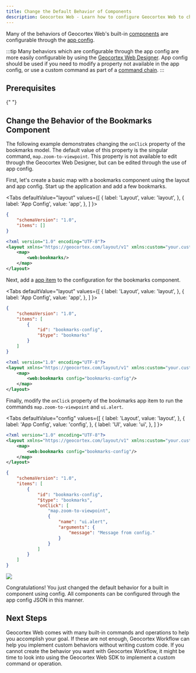 ```yaml
---
title: Change the Default Behavior of Components
description: Geocortex Web - Learn how to configure Geocortex Web to change default application behavior
---
```



Many of the behaviors of Geocortex Web's built-in [components](sdk-components-overview.mdx) are configurable through the [app config](configuration-app-config-getting-started.mdx).

:::tip
Many behaviors which are configurable through the app config are more easily configurable by using the [Geocortex Web Designer](https://apps.geocortex.com/webviewer/designer/). App config should be used if you need to modify a property not available in the app config, or use a custom command as part of a [command chain](configuration-commands-operations.mdx#configuring-commands-and-operations).
:::

## Prerequisites

<PrereqsLayoutConfigSnippet />{" "}

## Change the Behavior of the Bookmarks Component

The following example demonstrates changing the `onClick` property of the bookmarks model. The default value of this property is the singular command, `map.zoom-to-viewpoint`. This property is not available to edit through the Geocortex Web Designer, but can be edited through the use of app config.

First, let's create a basic map with a bookmarks component using the layout and app config. Start up the application and add a few bookmarks.

<Tabs
  defaultValue="layout"
  values={[
    { label: 'Layout', value: 'layout', },
    { label: 'App Config', value: 'app', },
  ]
}>
<TabItem value="app">

```json title="app/app.json"
{
    "schemaVersion": "1.0",
    "items": []
}
```

</TabItem>
<TabItem value="layout">

```xml title="app/layout.xml"
<?xml version="1.0" encoding="UTF-8"?>
<layout xmlns="https://geocortex.com/layout/v1" xmlns:custom="your.custom.namespace" xmlns:web="https://geocortex.com/layout/web/v1">
    <map>
        <web:bookmarks/>
    </map>
</layout>
```

</TabItem>
</Tabs>

Next, add a [app item](configuration-app-config-getting-started.mdx#anatomy-of-an-app-config) to the configuration for the bookmarks component.

<Tabs
  defaultValue="layout"
  values={[
    { label: 'Layout', value: 'layout', },
    { label: 'App Config', value: 'app', },
  ]
}>
<TabItem value="app">

```json title="app/app.json"
{
    "schemaVersion": "1.0",
    "items": [
        {
            "id": "bookmarks-config",
            "$type": "bookmarks"
        }
    ]
}
```

</TabItem>
<TabItem value="layout">

```xml title="app/layout.xml"
<?xml version="1.0" encoding="UTF-8"?>
<layout xmlns="https://geocortex.com/layout/v1" xmlns:custom="your.custom.namespace" xmlns:web="https://geocortex.com/layout/web/v1">
    <map>
        <web:bookmarks config="bookmarks-config"/>
    </map>
</layout>
```

</TabItem>
</Tabs>

Finally, modify the `onClick` property of the bookmarks app item to run the commands `map.zoom-to-viewpoint` and `ui.alert`.

<Tabs
  defaultValue="config"
  values={[
    { label: 'Layout', value: 'layout', },
    { label: 'App Config', value: 'config', },
    { label: 'UI', value: 'ui', },
  ]
}>
<TabItem value="layout">

```xml title="app/layout.xml"
<?xml version="1.0" encoding="UTF-8"?>
<layout xmlns="https://geocortex.com/layout/v1" xmlns:custom="your.custom.namespace" xmlns:web="https://geocortex.com/layout/web/v1">
    <map>
        <web:bookmarks config="bookmarks-config"/>
    </map>
</layout>
```

</TabItem>
<TabItem value="config">

```json title="app/app.json"
{
    "schemaVersion": "1.0",
    "items": [
        {
            "id": "bookmarks-config",
            "$type": "bookmarks",
            "onClick": [
                "map.zoom-to-viewpoint",
                {
                    "name": "ui.alert",
                    "arguments": {
                        "message": "Message from config."
                    }
                }
            ]
        }
    ]
}
```

</TabItem>
<TabItem value="ui">
<img src={useBaseUrl("img/web-customize-bookmarks-component.png")}/>
</TabItem>
</Tabs>

Congratulations! You just changed the default behavior for a built in component using config. All components can be configured through the app config JSON in this manner.

## Next Steps

Geocortex Web comes with many built-in commands and operations to help you accomplish your goal. If these are not enough, Geocortex Workflow can help you implement custom behaviors without writing custom code. If you cannot create the behavior you want with Geocortex Workflow, it might be time to look into using the Geocortex Web SDK to implement a custom command or operation.

<UseCaseContainer>
    <UseCaseCard
        title="Commands, Operations, and Events API"
        description="Check out the available commands and operations"
        link={useBaseUrl("docs/web/api-commands-operations-events")}
    />
    <UseCaseCard
        title="Run a Workflow using a Command and App Config"
        description="Configure a workflow to run on map initialization using app config"
        link={useBaseUrl("docs/web/tutorial-run-workflow-app-config")}
    />
    <UseCaseCard
        title="Change Geocortex Web's Default Map Click Behavior"
        description="Learn how to use Geocortex Workflow to override Geocortex Web's default map click behavior"
        link={useBaseUrl(
            "docs/web/tutorial-change-default-map-click-behavior"
        )}
    />
    <UseCaseCard
        title="Implement Custom Command/Operation"
        description="Implement a custom Command/Operation with the Geocortex Web SDK"
        link={useBaseUrl(
            "docs/web/tutorial-implement-command-operation"
        )}
    />
</UseCaseContainer>
